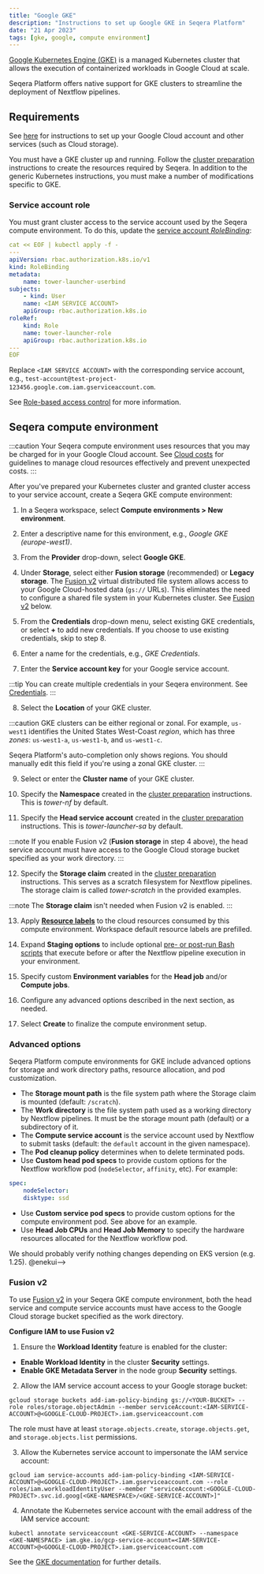 ```yaml
---
title: "Google GKE"
description: "Instructions to set up Google GKE in Seqera Platform"
date: "21 Apr 2023"
tags: [gke, google, compute environment]
---
```


[Google Kubernetes Engine (GKE)](https://cloud.google.com/kubernetes-engine) is a managed Kubernetes cluster that allows the execution of containerized workloads in Google Cloud at scale.

Seqera Platform offers native support for GKE clusters to streamline the deployment of Nextflow pipelines.

## Requirements

See [here](../compute-envs/google-cloud-batch.mdx#configure-google-cloud) for instructions to set up your Google Cloud account and other services (such as Cloud storage).

You must have a GKE cluster up and running. Follow the [cluster preparation](../compute-envs/k8s.mdx#cluster-preparation) instructions to create the resources required by Seqera. In addition to the generic Kubernetes instructions, you must make a number of modifications specific to GKE.

### Service account role

You must grant cluster access to the service account used by the Seqera compute environment. To do this, update the [service account _RoleBinding_](https://cloud.google.com/kubernetes-engine/docs/how-to/role-based-access-control#rolebinding):

```yaml
cat << EOF | kubectl apply -f -
---
apiVersion: rbac.authorization.k8s.io/v1
kind: RoleBinding
metadata:
    name: tower-launcher-userbind
subjects:
    - kind: User
    name: <IAM SERVICE ACCOUNT>
    apiGroup: rbac.authorization.k8s.io
roleRef:
    kind: Role
    name: tower-launcher-role
    apiGroup: rbac.authorization.k8s.io
---
EOF
```

Replace `<IAM SERVICE ACCOUNT>` with the corresponding service account, e.g., `test-account@test-project-123456.google.com.iam.gserviceaccount.com`.

See [Role-based access control](https://cloud.google.com/kubernetes-engine/docs/how-to/role-based-access-control) for more information.

## Seqera compute environment

:::caution
Your Seqera compute environment uses resources that you may be charged for in your Google Cloud account. See [Cloud costs](../monitoring/cloud-costs.mdx) for guidelines to manage cloud resources effectively and prevent unexpected costs.
:::

After you've prepared your Kubernetes cluster and granted cluster access to your service account, create a Seqera GKE compute environment:

1. In a Seqera workspace, select **Compute environments > New environment**.

2. Enter a descriptive name for this environment, e.g., _Google GKE (europe-west1)_.

3. From the **Provider** drop-down, select **Google GKE**.

4. Under **Storage**, select either **Fusion storage** (recommended) or **Legacy storage**. The [Fusion v2](../supported_software/fusion/fusion.mdx) virtual distributed file system allows access to your Google Cloud-hosted data (`gs://` URLs). This eliminates the need to configure a shared file system in your Kubernetes cluster. See [Fusion v2](#fusion-v2) below.

5. From the **Credentials** drop-down menu, select existing GKE credentials, or select **+** to add new credentials. If you choose to use existing credentials, skip to step 8.

6. Enter a name for the credentials, e.g., _GKE Credentials_.

7. Enter the **Service account key** for your Google service account.

:::tip
You can create multiple credentials in your Seqera environment. See [Credentials](../credentials/overview.mdx).
:::

8. Select the **Location** of your GKE cluster.

:::caution
GKE clusters can be either regional or zonal. For example, `us-west1` identifies the United States West-Coast _region_, which has three _zones_: `us-west1-a`, `us-west1-b`, and `us-west1-c`.

Seqera Platform's auto-completion only shows regions. You should manually edit this field if you're using a zonal GKE cluster.
:::

9. Select or enter the **Cluster name** of your GKE cluster.

10. Specify the **Namespace** created in the [cluster preparation](../compute-envs/k8s.mdx#cluster-preparation) instructions. This is _tower-nf_ by default.

11. Specify the **Head service account** created in the [cluster preparation](../compute-envs/k8s.mdx#cluster-preparation) instructions. This is _tower-launcher-sa_ by default.

:::note
If you enable Fusion v2 (**Fusion storage** in step 4 above), the head service account must have access to the Google Cloud storage bucket specified as your work directory.
:::

12. Specify the **Storage claim** created in the [cluster preparation](../compute-envs/k8s.mdx#cluster-preparation) instructions. This serves as a scratch filesystem for Nextflow pipelines. The storage claim is called _tower-scratch_ in the provided examples.

:::note
The **Storage claim** isn't needed when Fusion v2 is enabled.
:::

13. Apply [**Resource labels**](../resource-labels/overview.mdx) to the cloud resources consumed by this compute environment. Workspace default resource labels are prefilled.

14. Expand **Staging options** to include optional [pre- or post-run Bash scripts](../launch/advanced.mdx#pre--post-run-scripts) that execute before or after the Nextflow pipeline execution in your environment.

15. Specify custom **Environment variables** for the **Head job** and/or **Compute jobs**.

16. Configure any advanced options described in the next section, as needed.

17. Select **Create** to finalize the compute environment setup.

### Advanced options

Seqera Platform compute environments for GKE include advanced options for storage and work directory paths, resource allocation, and pod customization.

- The **Storage mount path** is the file system path where the Storage claim is mounted (default: `/scratch`).
- The **Work directory** is the file system path used as a working directory by Nextflow pipelines. It must be the storage mount path (default) or a subdirectory of it.
- The **Compute service account** is the service account used by Nextflow to submit tasks (default: the `default` account in the given namespace).
- The **Pod cleanup policy** determines when to delete terminated pods.
- Use **Custom head pod specs** to provide custom options for the Nextflow workflow pod (`nodeSelector`, `affinity`, etc). For example:

```yaml
spec:
    nodeSelector:
    disktype: ssd
```

- Use **Custom service pod specs** to provide custom options for the compute environment pod. See above for an example.
- Use **Head Job CPUs** and **Head Job Memory** to specify the hardware resources allocated for the Nextflow workflow pod.

We should probably verify nothing changes depending on EKS version (e.g. 1.25). @enekui-->

### Fusion v2

To use [Fusion v2](../supported_software/fusion/fusion.mdx) in your Seqera GKE compute environment, both the head service and compute service accounts must have access to the Google Cloud storage bucket specified as the work directory.

**Configure IAM to use Fusion v2**

1. Ensure the **Workload Identity** feature is enabled for the cluster:

- **Enable Workload Identity** in the cluster **Security** settings.
- **Enable GKE Metadata Server** in the node group **Security** settings.

2. Allow the IAM service account access to your Google storage bucket:

```shell
gcloud storage buckets add-iam-policy-binding gs://<YOUR-BUCKET> --role roles/storage.objectAdmin --member serviceAccount:<IAM-SERVICE-ACCOUNT>@<GOOGLE-CLOUD-PROJECT>.iam.gserviceaccount.com
```

The role must have at least `storage.objects.create`, `storage.objects.get`, and `storage.objects.list` permissions.

3. Allow the Kubernetes service account to impersonate the IAM service account:

```shell
gcloud iam service-accounts add-iam-policy-binding <IAM-SERVICE-ACCOUNT>@<GOOGLE-CLOUD-PROJECT>.iam.gserviceaccount.com --role roles/iam.workloadIdentityUser --member "serviceAccount:<GOOGLE-CLOUD-PROJECT>.svc.id.goog[<GKE-NAMESPACE>/<GKE-SERVICE-ACCOUNT>]"
```

4. Annotate the Kubernetes service account with the email address of the IAM service account:

```shell
kubectl annotate serviceaccount <GKE-SERVICE-ACCOUNT> --namespace <GKE-NAMESPACE> iam.gke.io/gcp-service-account=<IAM-SERVICE-ACCOUNT>@<GOOGLE-CLOUD-PROJECT>.iam.gserviceaccount.com
```

See the [GKE documentation](https://cloud.google.com/kubernetes-engine/docs/how-to/workload-identity#authenticating_to) for further details.

